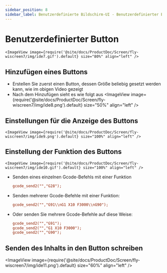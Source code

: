 ```yaml
---
sidebar_position: 8
sidebar_label: Benutzerdefinierte Bildschirm-UI - Benutzerdefinierter Button
---
```





# Benutzerdefinierter Button

    <ImageView image={require('@site/docs/ProductDoc/Screen/fly-wiscreen7/img/ide7.gif').default} size="80%" align="left" />

## Hinzufügen eines Buttons
* Erstellen Sie zuerst einen Button, dessen Größe beliebig gesetzt werden kann, wie im obigen Video gezeigt
* Nach dem Hinzufügen sieht es wie folgt aus
    <ImageView image={require('@site/docs/ProductDoc/Screen/fly-wiscreen7/img/ide8.png').default} size="50%" align="left" />

## Einstellungen für die Anzeige des Buttons
    <ImageView image={require('@site/docs/ProductDoc/Screen/fly-wiscreen7/img/ide9.png').default} size="100%" align="left" />

## Einstellung der Funktion des Buttons
    <ImageView image={require('@site/docs/ProductDoc/Screen/fly-wiscreen7/img/ide10.gif').default} size="100%" align="left" />

* Senden eines einzelnen Gcode-Befehls mit einer Funktion  
    ```cfg
    gcode_send2("","G28");
    ```
* Senden mehrerer Gcode-Befehle mit einer Funktion:
    ```cfg
    gcode_send2("","G91\\nG1 X10 F3000\\nG90");
    ```
* Oder senden Sie mehrere Gcode-Befehle auf diese Weise:
    ```cfg
    gcode_send2("","G91");
    gcode_send2("","G1 X10 F3000");
    gcode_send2("","G90");
    ```
## Senden des Inhalts in den Button schreiben
   <ImageView image={require('@site/docs/ProductDoc/Screen/fly-wiscreen7/img/ide11.png').default} size="60%" align="left" />